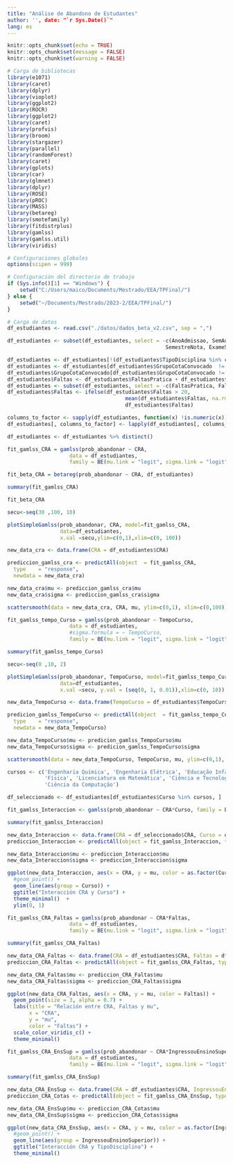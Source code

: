```yaml
---
title: "Análise de Abandono de Estudantes"
author: '', date: "`r Sys.Date()`"
lang: es
---
```


```r
knitr::opts_chunk$set(echo = TRUE)
knitr::opts_chunk$set(message = FALSE)
knitr::opts_chunk$set(warning = FALSE)
```

```r
# Carga de bibliotecas
library(e1071)
library(caret)
library(dplyr)
library(vioplot)
library(ggplot2)
library(ROCR)
library(ggplot2)
library(caret)
library(profvis)
library(broom)
library(stargazer)
library(parallel)
library(randomForest)
library(caret)
library(gplots)
library(car)
library(glmnet)
library(dplyr)
library(ROSE)
library(pROC)
library(MASS)
library(betareg)
library(smotefamily)
library(fitdistrplus)
library(gamlss)
library(gamlss.util)
library(viridis)

# Configuraciones globales
options(scipen = 999)
```

```r
# Configuración del directorio de trabajo
if (Sys.info()[1] == "Windows") {
    setwd("C:/Users/maico/Documents/Mestrado/EEA/TPFinal/")
} else {
    setwd("~/Documents/Mestrado/2023-2/EEA/TPFinal/")
}

# Carga de datos
df_estudiantes <- read.csv("./datos/dados_beta_v2.csv", sep = ",")

df_estudiantes <- subset(df_estudiantes, select = -c(AnoAdmissao, SemAdmissao, AnoNota, 
                                                   SemestreNota, ExameSuficiencia, ExameComplementar, ParticipouEvento))

```


```r
df_estudiantes <- df_estudiantes[!(df_estudiantes$TipoDisciplina %in% c("Outro", "Reconhecimento de Optativa", "Facultativa")), ]
df_estudiantes <- df_estudiantes[df_estudiantes$GrupoCotaConvocado  != "Não informado ou não se aplica", ]
df_estudiantes$GrupoCotaConvocado[df_estudiantes$GrupoCotaConvocado != "Ampla concorrência"] <- "Cotas"
df_estudiantes$Faltas <- df_estudiantes$FaltasPratica + df_estudiantes$FaltasTeorica
df_estudiantes <- subset(df_estudiantes, select = -c(FaltasPratica, FaltasTeorica))
df_estudiantes$Faltas <- ifelse(df_estudiantes$Faltas > 20,
                                      mean(df_estudiantes$Faltas, na.rm = TRUE),
                                      df_estudiantes$Faltas)

```


```r
columns_to_factor <- sapply(df_estudiantes, function(x) !is.numeric(x))
df_estudiantes[, columns_to_factor] <- lapply(df_estudiantes[, columns_to_factor], as.factor)
```

```r
df_estudiantes <- df_estudiantes %>% distinct()
```


```r
fit_gamlss_CRA = gamlss(prob_abandonar ~ CRA,
                    data = df_estudiantes,
                    family = BE(mu.link = "logit", sigma.link = "logit"))
```

```r
fit_beta_CRA = betareg(prob_abandonar ~ CRA, df_estudiantes)
```

```r
summary(fit_gamlss_CRA)
```

```r
fit_beta_CRA
```

```r
secu<-seq(30 ,100, 10)

plotSimpleGamlss(prob_abandonar, CRA, model=fit_gamlss_CRA,
                 data=df_estudiantes,
                 x.val =secu,ylim=c(0,1),xlim=c(0, 100))
```
```r
new_data_cra <- data.frame(CRA = df_estudiantes$CRA)

prediccion_gamlss_cra <- predictAll(object  = fit_gamlss_CRA,
  type    = "response",
  newdata = new_data_cra)
```

```r
new_data_cra$mu <- prediccion_gamlss_cra$mu  
new_data_cra$sigma <- prediccion_gamlss_cra$sigma
```

```r
scattersmooth(data = new_data_cra, CRA, mu, ylim=c(0,1), xlim=c(0,100)) 
```

```r
fit_gamlss_tempo_Curso = gamlss(prob_abandonar ~ TempoCurso,
                    data = df_estudiantes,
                    #sigma.formula = ~ TempoCurso,
                    family = BE(mu.link = "logit", sigma.link = "logit"))
```

```r
summary(fit_gamlss_tempo_Curso)
```

```r
secu<-seq(0 ,10, 2)

plotSimpleGamlss(prob_abandonar, TempoCurso, model=fit_gamlss_tempo_Curso,
                 data=df_estudiantes,
                 x.val =secu, y.val = (seq(0, 1, 0.01)),xlim=c(0, 10))
```

```r
new_data_TempoCurso <- data.frame(TempoCurso = df_estudiantes$TempoCurso)

predicion_gamlss_TempoCurso <- predictAll(object  = fit_gamlss_tempo_Curso,
  type    = "response",
  newdata = new_data_TempoCurso)
```

```r
new_data_TempoCurso$mu <- predicion_gamlss_TempoCurso$mu  
new_data_TempoCurso$sigma <- predicion_gamlss_TempoCurso$sigma
```

```r
scattersmooth(data = new_data_TempoCurso, TempoCurso, mu, ylim=c(0,1), xlim=c(0,10)) 
```

```r
cursos <- c('Engenharia Química', 'Engenharia Elétrica', 'Educação Infantil', 'Ciências Sociais', 
            'Física', 'Licenciatura em Matemática', 'Ciência e Tecnologia de Laticínios', 'História',
            'Ciência da Computação')

df_seleccionado <- df_estudiantes[df_estudiantes$Curso %in% cursos, ]
```

```r
fit_gamlss_Interaccion <- gamlss(prob_abandonar ~ CRA*Curso, family = BE(mu.link = "logit", sigma.link = "logit"), data = df_seleccionado)
```

```r
summary(fit_gamlss_Interaccion)
```

```r
new_data_Interaccion <- data.frame(CRA = df_seleccionado$CRA, Curso = df_seleccionado$Curso)
prediccion_Interaccion <- predictAll(object = fit_gamlss_Interaccion, type = "response", newdata = new_data_Interaccion)

new_data_Interaccion$mu <- prediccion_Interaccion$mu  
new_data_Interaccion$sigma <- prediccion_Interaccion$sigma
```


```r
ggplot(new_data_Interaccion, aes(x = CRA, y = mu, color = as.factor(Curso))) +
  #geom_point() +
  geom_line(aes(group = Curso)) +
  ggtitle("Interacción CRA y Curso") +
  theme_minimal()  +
  ylim(0, 1)
```


```r
fit_gamlss_CRA_Faltas = gamlss(prob_abandonar ~ CRA*Faltas,
                    data = df_estudiantes,
                    family = BE(mu.link = "logit", sigma.link = "logit"))
```

```r
summary(fit_gamlss_CRA_Faltas)
```

```r
new_data_CRA_Faltas <- data.frame(CRA = df_estudiantes$CRA, Faltas = df_estudiantes$Faltas)
prediccion_CRA_Faltas <- predictAll(object = fit_gamlss_CRA_Faltas, type = "response", newdata = new_data_CRA_Faltas)

new_data_CRA_Faltas$mu <- prediccion_CRA_Faltas$mu  
new_data_CRA_Faltas$sigma <- prediccion_CRA_Faltas$sigma
```

```r
ggplot(new_data_CRA_Faltas, aes(x = CRA, y = mu, color = Faltas)) +
  geom_point(size = 3, alpha = 0.7) +
  labs(title = "Relación entre CRA, Faltas y mu",
       x = "CRA",
       y = "mu",
       color = "Faltas") +
  scale_color_viridis_c() + 
  theme_minimal()
```

```r
fit_gamlss_CRA_EnsSup = gamlss(prob_abandonar ~ CRA*IngressouEnsinoSuperior,
                    data = df_estudiantes,
                    family = BE(mu.link = "logit", sigma.link = "logit"))
```

```r
summary(fit_gamlss_CRA_EnsSup)
```

```r
new_data_CRA_EnsSup <- data.frame(CRA = df_estudiantes$CRA, IngressouEnsinoSuperior = df_estudiantes$IngressouEnsinoSuperior)
prediccion_CRA_Cotas <- predictAll(object = fit_gamlss_CRA_EnsSup, type = "response", newdata = new_data_CRA_EnsSup)

new_data_CRA_EnsSup$mu <- prediccion_CRA_Cotas$mu  
new_data_CRA_EnsSup$sigma <- prediccion_CRA_Cotas$sigma
```


```r
ggplot(new_data_CRA_EnsSup, aes(x = CRA, y = mu, color = as.factor(IngressouEnsinoSuperior))) +
  #geom_point() +
  geom_line(aes(group = IngressouEnsinoSuperior)) +
  ggtitle("Interacción CRA y TipoDisciplina") +
  theme_minimal()
```





















